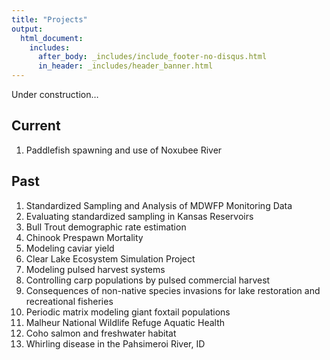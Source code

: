 ```yaml
---
title: "Projects"
output: 
  html_document:
    includes:
      after_body: _includes/include_footer-no-disqus.html
      in_header: _includes/header_banner.html 
---
```

<!--
rmarkdown::render_site("projects.Rmd")# build website

rmarkdown::render_site()# build website
-->

Under construction...

## Current

1. Paddlefish spawning and use of Noxubee River

## Past

1. Standardized Sampling and Analysis of MDWFP Monitoring Data
1. Evaluating standardized sampling in Kansas Reservoirs
1. Bull Trout demographic rate estimation
1. Chinook Prespawn Mortality
1. Modeling caviar yield
1. Clear Lake Ecosystem Simulation Project
1. Modeling pulsed harvest systems
1. Controlling carp populations by pulsed commercial harvest
1. Consequences of non-native species invasions for lake restoration and recreational fisheries
1. Periodic matrix modeling giant foxtail populations
1. Malheur National Wildlife Refuge Aquatic Health
1. Coho salmon and freshwater habitat
1. Whirling disease in the Pahsimeroi River, ID